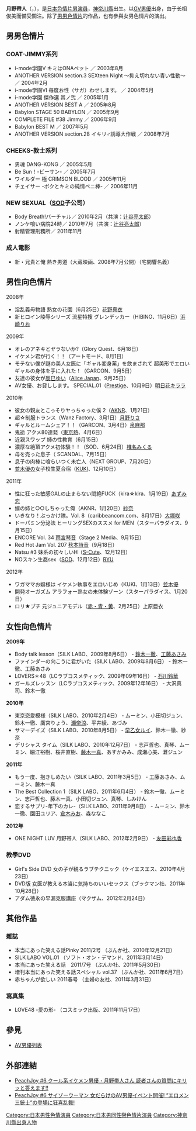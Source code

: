 {{BLP unsourced|time=2021-09-06T09:23:49+00:00}}
{{notability unreferenced|time=2021-06-01}}
{{japanese|japanese=月野 帯人|kana=つきの たいと|romaji=Tsukino Taito}}

'''月野帶人'''（{{lang-ja|月野 帯人}}，{{bd|1979年|4月24日|||}}），是[[日本|日本]][[色情片男演員|色情片男演員]]，[[神奈川縣|神奈川縣]]出生。以[[GV男優|GV男優]]出身，由于长相俊美而備受關注。除了[[男男色情片|男男色情片]]的作品，也有參與女男色情片的演出。

==男男色情片==
===COAT-JIMMY系列===
*i-mode学園V キミはONAペット ／ 2003年8月
*ANOTHER VERSION section.3 SEXteen Night ～抑え切れない青い性動～ ／ 2004年2月
*i-mode学園VI 毎度お性（サガ）わせします。 ／ 2004年5月
*i-mode学園 傑作選 其ノ弐 ／ 2005年1月
*ANOTHER VERSION BEST A ／ 2005年8月
*Babylon STAGE 50 BABYLON ／ 2005年9月
*COMPLETE FILE #38 Jimmy ／ 2006年9月
*Babylon BEST M ／ 2007年5月
*ANOTHER VERSION section.28 イキリ♂誘導大作戦 ／ 2008年7月
===CHEEKS-敦士系列===
*男魂 DANG-KONG ／ 2005年5月
*Be Sun！-ビーサン- ／ 2005年7月
*ワイルダー 極 CRIMSON BLOOD ／ 2005年11月
*チェイサー -ボクとキミの純情ペニ棒- ／ 2006年11月
===NEW SEXUAL（[[SOD|SOD]]子公司）===
*Body Breath!バーチャル／ 2010年2月（共演：[[辻谷亮太郎|辻谷亮太郎]]）
*ノンケ喰い病院24時／ 2010年7月（共演：[[辻谷亮太郎|辻谷亮太郎]]）
*射精管理刑務所／ 2011年11月
===成人電影===
*新・兄貴と俺 熱き男道（大蔵映画、2008年7月公開）（宅間響名義）

==男性向色情片==
;2008年
*淫乱義母物語 熟女の花園（6月25日）[[黒木麻衣|花野真衣]]
*新ヒロイン陵辱シリーズ 流星特捜 グレンデッカー（HIBINO、11月6日）[[浜崎りお|浜崎りお]]

;2009年
*オレのアネキとヤラないか?（Glory Quest、6月18日）
*イケメン君が行く！！（アートモード、8月1日）
*モテない僕が謎の美人女医に「ギャル変身薬」を飲まされて 超美形でエロいギャルの身体を手に入れた！（GARCON、9月5日）
*友達の彼女が[[辰巳唯|辰巳ゆい]]（[[Alice_Japan|Alice Japan]]、9月25日）
*AV女優、お貸しします。 SPECIAL.01（[[Prestige|Prestige]]、10月9日）[[明日花キララ|明日花キララ]]

;2010年
*彼女の親友とこっそりヤっちゃった僕 2（[[AKNR|AKNR]]、1月21日）
*超☆制服トランス（Wanz Factory、3月1日）[[月野りさ|月野りさ]]
*ギャルとルームシェア！！（GARCON、3月4日）[[泉麻那|泉麻那]]
*鬼逝 アクメ80連発（[[東京熱|東京熱]]、4月6日）
*近親スワップ 姉の性教育（6月15日）{{lang|ja|[[雪見紗弥|雪見紗弥]]}}
*濃厚な絶頂アクメ初体験！！（SOD、6月24日）[[椎名みくる|椎名みくる]]
*母を売った息子（	SCANDAL、7月15日）
*息子の肉棒に喰らいつく未亡人（NEXT GROUP、7月20日）
*[[並木優|並木優]]の女子校生夏合宿（[[KUKI|KUKI]]、12月10日）

;2011年
*性に狂った敏感GALの止まらない悶絶FUCK（kira☆kira、1月19日）[[あずみ恋|あずみ恋]]
*嫁の姉と○○しちゃった俺（AKNR、1月20日）[[紗奈|紗奈]]
*いきなり！ぶっかけ隊。Vol. 8（caribbeancom.com、8月17日）[[大塚咲|大塚咲]]
*ドーパミン分泌法 ヒーリングSEXのススメ for MEN（スターパラダイス、9月15日）
*ENCORE Vol. 34 [[雨宮琴音|雨宮琴音]]（Stage 2 Media、9月15日）
*Red Hot Jam Vol. 207 [[秋本詩音|秋本詩音]]（9月18日）
*Natsu #3 妹系の初々しいH（[[S-Cute|S-Cute]]、12月12日）
*NOスキン生姦sex（[[SOD|SOD]]、12月12日）[[RYU|RYU]]

;2012年
*ワガママお嬢様は イケメン執事をエロいじめ（KUKI、1月13日）[[並木優|並木優]]
*開発オーガズム アラフォー熟女の未体験ゾーン（スターパラダイス、1月20日）
*ロリ★プチ 元ジュニアモデル（[[赤・青・黄|赤・青・黄]]、2月25日）上原亜衣

==女性向色情片==
'''2009年'''
*Body talk lesson（SILK LABO、2009年8月6日） - [[鈴木一徹|鈴木一徹]]、[[原明奈|工藤あさみ]]
*ファインダーの向こうに君がいた（SILK LABO、2009年8月6日） - 鈴木一徹、工藤あさみ
*LOVERS＊48（LCラブコスメティック、2009年09年16日） - [[石川鈴華|石川鈴華]]
*ガールズレッスン（LCラブコスメティック、2009年12年16日） - 大沢真司、鈴木一徹
'''2010年'''
*東京恋愛模様（SILK LABO、2010年2月4日） - ムーミン、小田切ジュン、鈴木一徹、鷹宮りょう、[[瀬奈涼|瀬奈涼]]、平井綾、あづみ
*サマーデイズ（SILK LABO、2010年8月5日） - [[早乙女ルイ|早乙女ルイ]]、鈴木一徹、紗奈
*デリシャス タイム（SILK LABO、2010年12月7日） - 志戸哲也、真琴、ムーミン、細江裕樹、桜井直樹、[[藤木一真|藤木一真]]、あすかみみ、成瀬心美、灘ジュン
'''2011年'''
*もう一度、抱きしめたい（SILK LABO、2011年3月5日） - 工藤あさみ、ムーミン、藤木一真
*The Best Collection 1（SILK LABO、2011年6月4日） - 鈴木一徹、ムーミン、志戸哲也、藤木一真、小田切ジュン、真琴、しみけん
*恋するサプリ-年下のカレ-（SILK LABO、2011年9月8日） - ムーミン、鈴木一徹、園田ユリア、[[倉木みお|倉木みお]]、森ななこ
'''2012年'''
*ONE NIGHT LUV 月野帯人（SILK LABO、2012年2月9日） - [[友田彩也香|友田彩也香]]

===教學DVD===
*Girl's Side DVD 女の子が観るラブテクニック（ケイエスエス、2010年4月23日）
*DVD版 女医が教える本当に気持ちのいいセックス（ブックマン社、2011年10月28日）
*アダム徳永の早漏克服講座（マクザム、2012年2月24日）

==其他作品==
===雜誌===
*本当にあった笑える話Pinky 2011/2号 （ぶんか社、2010年12月21日）
*SILK LABO VOL.01 （ソフト・オン・デマンド、2011年3月14日）
*本当にあった笑える話　2011/7号 （ぶんか社、2011年5月30日）
*増刊本当にあった笑える話スペシャル vol.37 （ぶんか社、2011年6月7日）
*赤ちゃんが欲しい 2011春号 （主婦の友社、2011年3月31日）
===寫真集===
*LOVE48 -愛の形- （コスミック出版、2011年11月17日）
 
== 參見 ==
* [[AV男優列表|AV男優列表]]

== 外部連結 ==
*[http://blog.livedoor.jp/peachjoy/archives/51873019.html  PeachJoy #6 クール系イケメン男優・月野帯人さん 読者さんの質問にキリッと答えます!!] {{Wayback|url=http://blog.livedoor.jp/peachjoy/archives/51873019.html |date=20180514121013 }}
*[http://www.cyzowoman.com/2010/09/post_2385.html  PeachJoy #6  サイゾーウーマン 女だらけのAV男優イベント開催! “エロメン三銃士”の登場に狂喜乱舞!] {{Wayback|url=http://www.cyzowoman.com/2010/09/post_2385.html |date=20171009183553 }}

{{DEFAULTSORT:tsukino taito}}
[[Category:日本男性色情演員|Category:日本男性色情演員]]
[[Category:日本男同性戀色情片演員|Category:日本男同性戀色情片演員]]
[[Category:神奈川縣出身人物|Category:神奈川縣出身人物]]